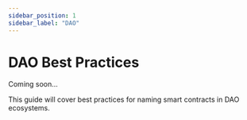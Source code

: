 ```yaml
---
sidebar_position: 1
sidebar_label: "DAO"
---
```


# DAO Best Practices

Coming soon...

This guide will cover best practices for naming smart contracts in DAO ecosystems.
